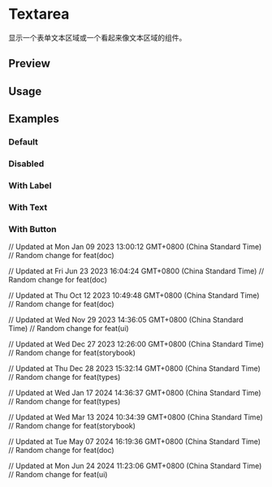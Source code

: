 

<Meta of={TextAreaStories} />

# Textarea

显示一个表单文本区域或一个看起来像文本区域的组件。

## Preview

<Canvas of={TextAreaStories.Default} />

<Controls />

## Usage



<Source code={importCode} language='ts' dark />
<Source code={usageCode} language='tsx' dark />

## Examples

### Default

<Canvas of={TextAreaStories.Default} />

### Disabled

<Canvas of={TextAreaStories.Disabled} />

### With Label

<Canvas of={TextAreaStories.WithLabel} />

### With Text

<Canvas of={TextAreaStories.WithText} />

### With Button

<Canvas of={TextAreaStories.WithButton} />

// Updated at Mon Jan 09 2023 13:00:12 GMT+0800 (China Standard Time)
// Random change for feat(doc)

// Updated at Fri Jun 23 2023 16:04:24 GMT+0800 (China Standard Time)
// Random change for feat(doc)

// Updated at Thu Oct 12 2023 10:49:48 GMT+0800 (China Standard Time)
// Random change for feat(doc)

// Updated at Wed Nov 29 2023 14:36:05 GMT+0800 (China Standard Time)
// Random change for feat(ui)

// Updated at Wed Dec 27 2023 12:26:00 GMT+0800 (China Standard Time)
// Random change for feat(storybook)

// Updated at Thu Dec 28 2023 15:32:14 GMT+0800 (China Standard Time)
// Random change for feat(types)

// Updated at Wed Jan 17 2024 14:36:37 GMT+0800 (China Standard Time)
// Random change for feat(types)

// Updated at Wed Mar 13 2024 10:34:39 GMT+0800 (China Standard Time)
// Random change for feat(storybook)

// Updated at Tue May 07 2024 16:19:36 GMT+0800 (China Standard Time)
// Random change for feat(doc)

// Updated at Mon Jun 24 2024 11:23:06 GMT+0800 (China Standard Time)
// Random change for feat(ui)
